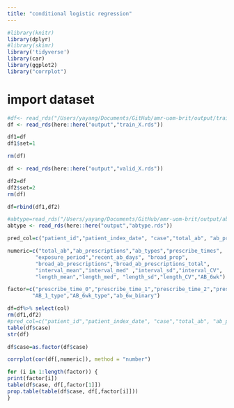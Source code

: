```yaml
---
title: "conditional logistic regression"
---
```


```r
#library(knitr)
library(dplyr)
#library(skimr)
library('tidyverse')
library(car)
library(ggplot2)
library("corrplot")
```

# import dataset
```r
#df<- read_rds("/Users/yayang/Documents/GitHub/amr-uom-brit/output/train_X.rds")
df <- read_rds(here::here("output","train_X.rds"))

df1=df
df1$set=1

rm(df)

df <- read_rds(here::here("output","valid_X.rds"))

df2=df
df2$set=2
rm(df)

df=rbind(df1,df2)

#abtype=read_rds("/Users/yayang/Documents/GitHub/amr-uom-brit/output/abtype.rds")
abtype <- read_rds(here::here("output","abtype.rds"))

pred_col=c("patient_id","patient_index_date", "case","total_ab", "ab_prescriptions","ab_types","prescribe_times","exposure_period","recent_ab_days", "broad_prop" ,"broad_ab_prescriptions","broad_ab_prescriptions_total","interval_mean","interval_sd","interval_CV","length_mean", "length_sd","length_CV","prescribe_time_0","prescribe_time_1","prescribe_time_2","prescribe_time_3","AB_1_type","AB_6wk_type" ,"interval_med" ,"length_med" ,"ab_6w_binary" , "AB_6wk",abtype)

numeric=c("total_ab","ab_prescriptions","ab_types","prescribe_times",
         "exposure_period","recent_ab_days", "broad_prop",
         "broad_ab_prescriptions","broad_ab_prescriptions_total",
         "interval_mean","interval_med" ,"interval_sd","interval_CV",
         "length_mean","length_med", "length_sd","length_CV","AB_6wk")

factor=c("prescribe_time_0","prescribe_time_1","prescribe_time_2","prescribe_time_3",
        "AB_1_type","AB_6wk_type","ab_6w_binary")

df=df%>% select(col)
rm(df1,df2)
#pred_col=c("patient_id","patient_index_date", "case","total_ab", "ab_prescriptions","ab_types","prescribe_times","exposure_period","recent_ab_days", "broad_prop" ,"broad_ab_prescriptions","interval_mean","interval_sd","interval_CV","length_mean", "length_sd", "length_CV","prescribe_time_0","prescribe_time_1","prescribe_time_2","prescribe_time_3",col,"AB_1_type","AB_6wk_type" ,"interval_med" ,"length_med" ,"ab_6w_binary" , "AB_6wk")
table(df$case)
str(df)

df$case=as.factor(df$case)
```


```r
corrplot(cor(df[,numeric]), method = "number")
```

```r
for (i in 1:length(factor)) {
print(factor[i])  
table(df$case, df[,factor[1]])
prop.table(table(df$case, df[,factor[i]]))
}

```

